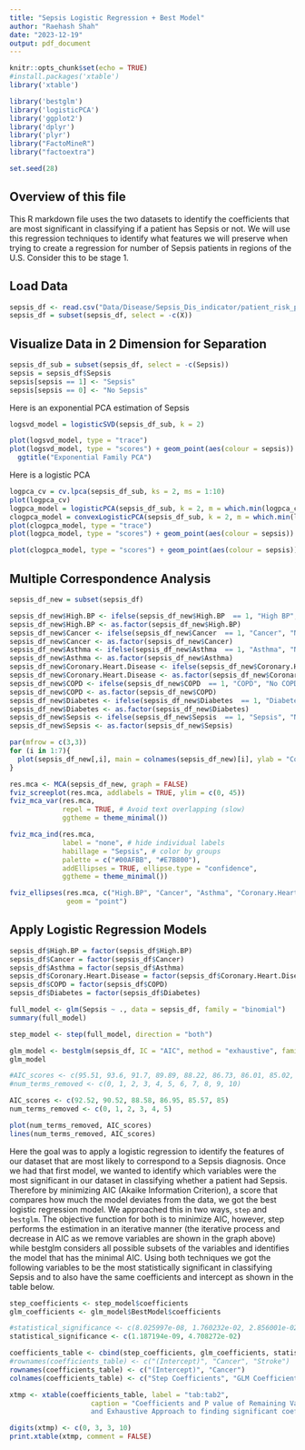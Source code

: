 ```yaml
---
title: "Sepsis Logistic Regression + Best Model"
author: "Raehash Shah"
date: "2023-12-19"
output: pdf_document
---
```


```r
knitr::opts_chunk$set(echo = TRUE)
#install.packages('xtable')
library('xtable')

library('bestglm')
library('logisticPCA')
library('ggplot2')
library('dplyr')
library('plyr')
library("FactoMineR")
library("factoextra")

set.seed(28)
```

## Overview of this file

This R markdown file uses the two datasets to identify the coefficients that are most significant in  classifying if a patient has Sepsis or not. We will use this regression techniques to identify what features we will preserve when trying to create a regression for number of Sepsis patients in regions of the U.S. Consider this to be stage 1. 

## Load Data

```r
sepsis_df <- read.csv("Data/Disease/Sepsis_Dis_indicator/patient_risk_profiles_trim.csv")
sepsis_df = subset(sepsis_df, select = -c(X))
```
## Visualize Data in 2 Dimension for Separation

```r
sepsis_df_sub = subset(sepsis_df, select = -c(Sepsis))
sepsis = sepsis_df$Sepsis
sepsis[sepsis == 1] <- "Sepsis"
sepsis[sepsis == 0] <- "No Sepsis"

```

Here is an exponential PCA estimation of Sepsis
```r
logsvd_model = logisticSVD(sepsis_df_sub, k = 2)

plot(logsvd_model, type = "trace")
plot(logsvd_model, type = "scores") + geom_point(aes(colour = sepsis)) + 
  ggtitle("Exponential Family PCA")
```

Here is a logistic PCA
```r
logpca_cv = cv.lpca(sepsis_df_sub, ks = 2, ms = 1:10)
plot(logpca_cv)
logpca_model = logisticPCA(sepsis_df_sub, k = 2, m = which.min(logpca_cv))
clogpca_model = convexLogisticPCA(sepsis_df_sub, k = 2, m = which.min(logpca_cv))
plot(clogpca_model, type = "trace")
plot(logpca_model, type = "scores") + geom_point(aes(colour = sepsis)) + ggtitle("Logistic PCA")

plot(clogpca_model, type = "scores") + geom_point(aes(colour = sepsis)) + ggtitle("Convex Logistic PCA") 
```

## Multiple Correspondence Analysis
```r
sepsis_df_new = subset(sepsis_df)

```



```r
sepsis_df_new$High.BP <- ifelse(sepsis_df_new$High.BP  == 1, "High BP", "No High BP")
sepsis_df_new$High.BP <- as.factor(sepsis_df_new$High.BP)
sepsis_df_new$Cancer <- ifelse(sepsis_df_new$Cancer  == 1, "Cancer", "No Cancer")
sepsis_df_new$Cancer <- as.factor(sepsis_df_new$Cancer)
sepsis_df_new$Asthma <- ifelse(sepsis_df_new$Asthma  == 1, "Asthma", "No Asthma")
sepsis_df_new$Asthma <- as.factor(sepsis_df_new$Asthma)
sepsis_df_new$Coronary.Heart.Disease <- ifelse(sepsis_df_new$Coronary.Heart.Disease  == 1, "Heart Disease", "No Heart Disease")
sepsis_df_new$Coronary.Heart.Disease <- as.factor(sepsis_df_new$Coronary.Heart.Disease)
sepsis_df_new$COPD <- ifelse(sepsis_df_new$COPD  == 1, "COPD", "No COPD")
sepsis_df_new$COPD <- as.factor(sepsis_df_new$COPD)
sepsis_df_new$Diabetes <- ifelse(sepsis_df_new$Diabetes  == 1, "Diabetes", "No Diabetes")
sepsis_df_new$Diabetes <- as.factor(sepsis_df_new$Diabetes)
sepsis_df_new$Sepsis <- ifelse(sepsis_df_new$Sepsis  == 1, "Sepsis", "No Sepsis")
sepsis_df_new$Sepsis <- as.factor(sepsis_df_new$Sepsis)
```

```r
par(mfrow = c(3,3))
for (i in 1:7){
  plot(sepsis_df_new[,i], main = colnames(sepsis_df_new)[i], ylab = "Count", col = "steelblue", las = 2)
}

```

```r
res.mca <- MCA(sepsis_df_new, graph = FALSE)
fviz_screeplot(res.mca, addlabels = TRUE, ylim = c(0, 45))
fviz_mca_var(res.mca, 
             repel = TRUE, # Avoid text overlapping (slow)
             ggtheme = theme_minimal())
```


```r
fviz_mca_ind(res.mca, 
             label = "none", # hide individual labels
             habillage = "Sepsis", # color by groups 
             palette = c("#00AFBB", "#E7B800"),
             addEllipses = TRUE, ellipse.type = "confidence",
             ggtheme = theme_minimal()) 

fviz_ellipses(res.mca, c("High.BP", "Cancer", "Asthma", "Coronary.Heart.Disease", "COPD", "Diabetes", "Sepsis"),
              geom = "point")
```


## Apply Logistic Regression Models

```r
sepsis_df$High.BP = factor(sepsis_df$High.BP)
sepsis_df$Cancer = factor(sepsis_df$Cancer)
sepsis_df$Asthma = factor(sepsis_df$Asthma)
sepsis_df$Coronary.Heart.Disease = factor(sepsis_df$Coronary.Heart.Disease)
sepsis_df$COPD = factor(sepsis_df$COPD)
sepsis_df$Diabetes = factor(sepsis_df$Diabetes)
```

```r
full_model <- glm(Sepsis ~ ., data = sepsis_df, family = "binomial")
summary(full_model)
```


```r
step_model <- step(full_model, direction = "both")
```

```r
glm_model <- bestglm(sepsis_df, IC = "AIC", method = "exhaustive", family = binomial)
glm_model
```

```r

#AIC_scores <- c(95.51, 93.6, 91.7, 89.89, 88.22, 86.73, 86.01, 85.02, 83.81, 82.84, 82.14)
#num_terms_removed <- c(0, 1, 2, 3, 4, 5, 6, 7, 8, 9, 10)

AIC_scores <- c(92.52, 90.52, 88.58, 86.95, 85.57, 85)
num_terms_removed <- c(0, 1, 2, 3, 4, 5)

plot(num_terms_removed, AIC_scores)
lines(num_terms_removed, AIC_scores)
```

Here the goal was to apply a logistic regression to identify the features of our dataset that are most likely to correspond to a Sepsis diagnosis. Once we had that first model, we wanted to identify which variables were the most significant in our dataset in classifying whether a patient had Sepsis. Therefore by minimizing AIC (Akaike Information Criterion), a score that compares how much the model deviates from the data, we got the best logistic regression model. We approached this in two ways, ```step``` and ```bestglm```. The objective function for both is to minimize AIC, however, step performs the estimation in an iterative manner (the iterative process and decrease in AIC as we remove variables are shown in the graph above) while bestglm considers all possible subsets of the variables and identifies the model that has the minimal AIC. Using both techniques we got the following variables to be the most statistically significant in classifying Sepsis and to also have the same coefficients and intercept as shown in the table below. 



```r
step_coefficients <- step_model$coefficients
glm_coefficients <- glm_model$BestModel$coefficients
```

```r
#statistical_significance <- c(8.025997e-08, 1.760232e-02, 2.856001e-02)
statistical_significance <- c(1.187194e-09, 4.708272e-02)

coefficients_table <- cbind(step_coefficients, glm_coefficients, statistical_significance)
#rownames(coefficients_table) <- c("(Intercept)", "Cancer", "Stroke")
rownames(coefficients_table) <- c("(Intercept)", "Cancer")
colnames(coefficients_table) <- c("Step Coefficients", "GLM Coefficients", "Pr(>|t|)")

xtmp <- xtable(coefficients_table, label = "tab:tab2",
                    caption = "Coefficients and P value of Remaining Variables after Step
                    and Exhaustive Approach to finding significant coefficients")

digits(xtmp) <- c(0, 3, 3, 10)
print.xtable(xtmp, comment = FALSE)
```
